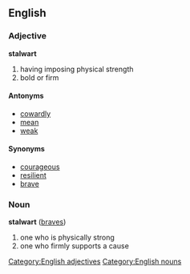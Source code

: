 ==English==

===Adjective===
'''stalwart''' 
# having imposing physical strength
# bold or firm

====Antonyms====
* [[cowardly]]
* [[mean]]
* [[weak]]

====Synonyms====
*[[courageous]]
* [[resilient]]
* [[brave]]

===Noun===
'''stalwart''' ([[braves]])

# one who is physically strong
# one who firmly supports a cause

[[Category:English adjectives]]
[[Category:English nouns]]